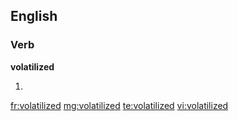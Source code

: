 ==English==

===Verb===
'''volatilized'''

# {{past of|volatilize}}

[[fr:volatilized]]
[[mg:volatilized]]
[[te:volatilized]]
[[vi:volatilized]]